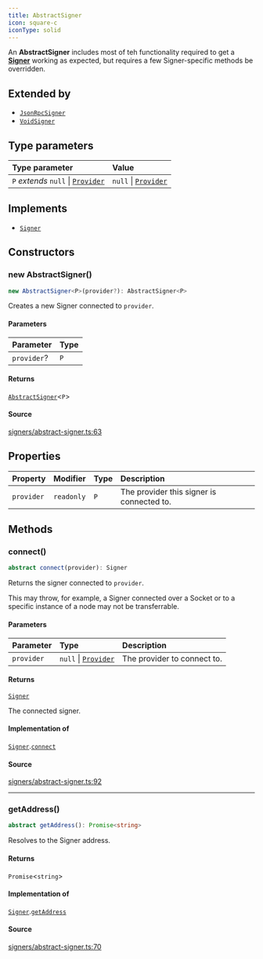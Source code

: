 ```yaml
---
title: AbstractSigner
icon: square-c
iconType: solid
---
```


An **AbstractSigner** includes most of teh functionality required to get a [**Signer**](/sdk/content/interfaces/Signer) working as
expected, but requires a few Signer-specific methods be overridden.

## Extended by

- [`JsonRpcSigner`](/sdk/content/classes/JsonRpcSigner)
- [`VoidSigner`](/sdk/content/classes/VoidSigner)

## Type parameters

| Type parameter | Value |
| :------ | :------ |
| `P` *extends* `null` \| [`Provider`](/sdk/content/interfaces/Provider) | `null` \| [`Provider`](/sdk/content/interfaces/Provider) |

## Implements

- [`Signer`](/sdk/content/interfaces/Signer)

## Constructors

### new AbstractSigner()

```ts
new AbstractSigner<P>(provider?): AbstractSigner<P>
```

Creates a new Signer connected to `provider`.

#### Parameters

| Parameter | Type |
| :------ | :------ |
| `provider`? | `P` |

#### Returns

[`AbstractSigner`](/sdk/content/classes/AbstractSigner)\<`P`\>

#### Source

[signers/abstract-signer.ts:63](https://github.com/dominant-strategies/quais.js/blob/ee02936aba09408559e9681b2940de1545f73064/src/signers/abstract-signer.ts#L63)

## Properties

| Property | Modifier | Type | Description |
| :------ | :------ | :------ | :------ |
| `provider` | `readonly` | `P` | The provider this signer is connected to. |

## Methods

### connect()

```ts
abstract connect(provider): Signer
```

Returns the signer connected to `provider`.

This may throw, for example, a Signer connected over a Socket or to a specific instance of a node may not be
transferrable.

#### Parameters

| Parameter | Type | Description |
| :------ | :------ | :------ |
| `provider` | `null` \| [`Provider`](/sdk/content/interfaces/Provider) | The provider to connect to. |

#### Returns

[`Signer`](/sdk/content/interfaces/Signer)

The connected signer.

#### Implementation of

[`Signer`](/sdk/content/interfaces/Signer).[`connect`](/sdk/content/interfaces/Signer#connect)

#### Source

[signers/abstract-signer.ts:92](https://github.com/dominant-strategies/quais.js/blob/ee02936aba09408559e9681b2940de1545f73064/src/signers/abstract-signer.ts#L92)

***

### getAddress()

```ts
abstract getAddress(): Promise<string>
```

Resolves to the Signer address.

#### Returns

`Promise`\<`string`\>

#### Implementation of

[`Signer`](/sdk/content/interfaces/Signer).[`getAddress`](/sdk/content/interfaces/Signer#getaddress)

#### Source

[signers/abstract-signer.ts:70](https://github.com/dominant-strategies/quais.js/blob/ee02936aba09408559e9681b2940de1545f73064/src/signers/abstract-signer.ts#L70)
